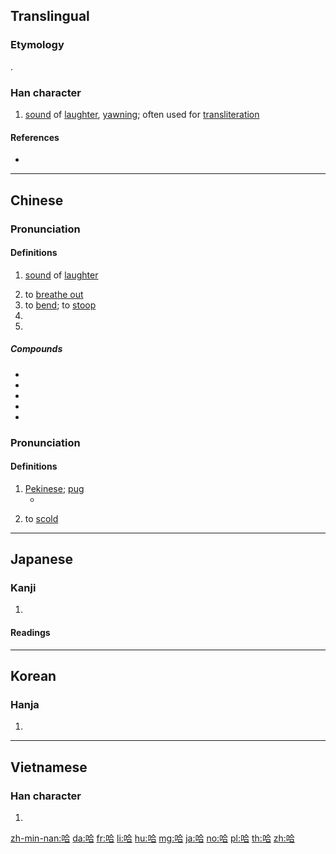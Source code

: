 ==Translingual==

===Etymology===
{{Han compound|口|合|c1=s|c2=p|t1=mouth|ls=psc}}.

===Han character===
{{Han char|rn=30|rad=口|as=06|sn=9|four=68061|canj=ROMR|ids=⿰口合}}

# [[sound]] of [[laughter]], [[yawn]]ing; often used for [[transliteration]]

====References====
* {{Han ref|kx=0189.060|dkj=03594|dj=0408.120|hdz=10619.050|uh=54C8|ud=21704|bh=ABA2|bd=43938}}

----

==Chinese==
{{zh-forms}}

===Pronunciation===
{{zh-pron
|m=hā
|c=kaa1,haa1,haai1,haa5
|h=pfs=hâ
|md=
|mn=ha
|w=
|mc=y
|oc=y
|cat=n
}}

====Definitions====
{{zh-hanzi}}

# {{label|zh|onomatopoeia}} [[sound]] of [[laughter]]
# to [[breathe out]]
# to [[bend]]; to [[stoop]]
# {{abbreviation of|{{zh-l|哈薩克斯坦}}||Kazakhstan|lang=zh}}
# {{abbreviation of|{{zh-l|哈爾濱}}||Harbin|lang=zh}}

=====Compounds=====
{{der-top|Compounds}}
* {{zh-l|哈勃|hā bó|Hubble, person name}}
* {{zh-l|哈爾濱|Hāěrbīn|place name}}
* {{zh-l|哈欠|hāqian|yawn}}
* {{zh-l|哈日族|hārìzú|Taiwanese Japanophile}}
* {{zh-l|哈囉}}
{{der-bottom}}

===Pronunciation===
{{zh-pron
|m=hǎ
|cat=n
}}

====Definitions====
{{zh-hanzi}}

# [[Pekinese]]; [[pug]]
#* {{zh-l|哈巴狗|Chinese pug}}
# {{label|zh|dialect}} to [[scold]]

----

==Japanese==

===Kanji===
{{ja-kanji|grade=|rs=口06}}

# {{defn|lang=ja|sort=口06}}

====Readings====
{{ja-readings
| goon=[[そう]] (sō)
| kanon=[[ごう]] (gō)
| kanyoon=[[は]] (ha)
| kun=[[のむ]] (nomu), [[すする]] (susuru), [[くう]] (kuu)
}}

----

==Korean==

===Hanja===
{{ko-hanja|hangeul=합|rv=hap|mr=hap}}

# {{defn|lang=ko|sort=口06}}

----

==Vietnamese==

===Han character===
{{vi-hantu|[[cáp]], [[hóp]], [[hộp]], [[ngáp]], [[họp]], [[hớp]], [[ngớp]]|rs=口06}}

# {{defn|lang=vi|sort=口06}}

[[zh-min-nan:哈]]
[[da:哈]]
[[fr:哈]]
[[li:哈]]
[[hu:哈]]
[[mg:哈]]
[[ja:哈]]
[[no:哈]]
[[pl:哈]]
[[th:哈]]
[[zh:哈]]